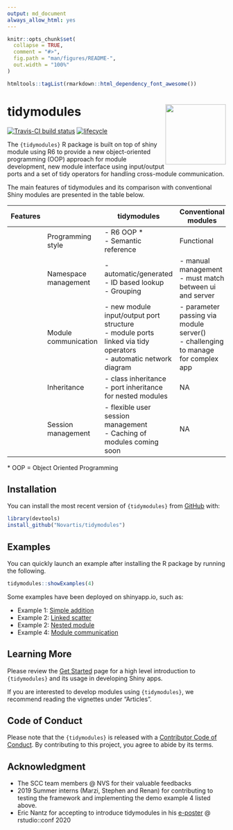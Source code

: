 ```yaml
---
output: md_document
always_allow_html: yes
---
```


<!-- README.md is generated from README.Rmd. Please edit that file -->

```r
knitr::opts_chunk$set(
  collapse = TRUE,
  comment = "#>",
  fig.path = "man/figures/README-",
  out.width = "100%"
)
```

```r
htmltools::tagList(rmarkdown::html_dependency_font_awesome())
```

# tidymodules <img src="man/figures/logo.svg" align="right" height="139" />

[![Travis-CI build status](https://travis-ci.org/Novartis/tidymodules.svg?branch=master)](https://travis-ci.org/Novartis/tidymodules)
[![lifecycle](https://img.shields.io/badge/lifecycle-experimental-orange.svg)](https://www.tidyverse.org/lifecycle/#experimental)

The `{tidymodules}` R package is built on top of shiny module using R6 to provide a new object-oriented programming (OOP) approach for module development, new module interface using input/output ports and a set of tidy operators for handling cross-module communication. 

The main features of tidymodules and its comparison with conventional Shiny modules are presented in the table below.

| Features |              | tidymodules                                                                                                               | Conventional modules                                                                  |
|----|----------------------|---------------------------------------------------------------------------------------------------------------------------|---------------------------------------------------------------------------------------|
| [<i style="color:#285fa4;" class="fas fa-laptop-code fa-2x"></i>](articles/intro.html) | Programming style    | - R6 OOP * <br/> - Semantic reference                                                                                       | Functional                                                                            |
| [<i style="color:#285fa4;" class="fas fa-th-large fa-2x"></i>](articles/namespace.html) | Namespace management | - automatic/generated <br/> - ID based lookup <br/> - Grouping                                                                             | - manual management <br /> - must match between ui and server                         |
| [<i style="color:#285fa4;" class="fas fa-directions fa-2x"></i>](articles/communication.html) | Module communication | - new module input/output port structure <br/> - module ports linked via tidy operators <br/> - automatic network diagram | - parameter passing via module server() <br/> - challenging to manage for complex app |
| [<i style="color:#285fa4;" class="fas fa-sitemap fa-2x"></i>](articles/inheritance.html) | Inheritance          | - class inheritance <br/> - port inheritance for nested modules                                                           | NA                                                                                    |
| [<i style="color:#285fa4;" class="fas fa-users fa-2x"></i>](articles/session.html) | Session management   | - flexible user session management <br/> - Caching of modules coming soon                                                             | NA                                                                                    |

\* OOP = Object Oriented Programming

## Installation

You can install the most recent version of `{tidymodules}` from [GitHub](https://github.com/Novartis/tidymodules) with:

``` r
library(devtools)
install_github("Novartis/tidymodules")
```

## Examples

You can quickly launch an example after installing the R package by running the following.
``` r
tidymodules::showExamples(4)
```
Some examples have been deployed on shinyapp.io, such as: 

- Example 1: [Simple addition <i class="fas fa-rocket"></i>](https://tidymodules.shinyapps.io/1_simple_addition/)
- Example 2: [Linked scatter <i class="fas fa-rocket"></i>](https://tidymodules.shinyapps.io/2_linked_scatter/)
- Example 2: [Nested module <i class="fas fa-rocket"></i>](https://tidymodules.shinyapps.io/3_nested_modules/)
- Example 4: [Module communication <i class="fas fa-rocket"></i>](https://tidymodules.shinyapps.io/4_communication/)

## Learning More

Please review the [Get Started](https://opensource.nibr.com/tidymodules/articles/tidymodules.html) page for a high level introduction to `{tidymodules}` and its usage in developing Shiny apps.

If you are interested to develop modules using `{tidymodules}`, we recommend reading the vignettes under "Articles".

## Code of Conduct

Please note that the `{tidymodules}` is released with a [Contributor Code of Conduct](CODE_OF_CONDUCT.md). By contributing to this project, you agree to abide by its terms.

## Acknowledgment

- The SCC team members @ NVS for their valuable feedbacks
- 2019 Summer interns (Marzi, Stephen and Renan) for contributing to testing the framework and implementing the demo example 4 listed above.
- Eric Nantz for accepting to introduce tidymodules in his [e-poster](https://rpodcast.shinyapps.io/highlights-shiny) @ rstudio::conf 2020
